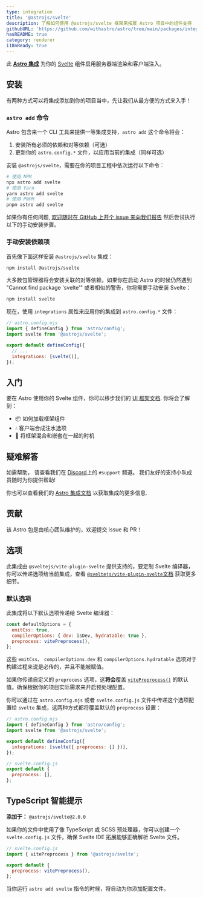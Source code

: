 ```yaml
---
type: integration
title: '@astrojs/svelte'
description: 了解如何使用 @astrojs/svelte 框架来拓展 Astro 项目中的组件支持
githubURL: 'https://github.com/withastro/astro/tree/main/packages/integrations/svelte/'
hasREADME: true
category: renderer
i18nReady: true
---
```



此 **[Astro 集成][astro-integration]** 为你的 [Svelte](https://svelte.dev/) 组件启用服务器端渲染和客户端注入。

## 安装

有两种方式可以将集成添加到你的项目当中，先让我们从最方便的方式来入手！

### `astro add` 命令

Astro 包含来一个 CLI 工具来提供一等集成支持，`astro add` 这个命令将会：

1. 安装所有必须的依赖和对等依赖（可选）
2. 更新你的 `astro.config.*` 文件，以应用当前的集成（同样可选）

安装 `@astrojs/svelte`，需要在你的项目工程中依次运行以下命令：

```sh
# 使用 NPM
npx astro add svelte
# 使用 Yarn
yarn astro add svelte
# 使用 PNPM
pnpm astro add svelte
```

如果你有任何问题, [欢迎随时在 GitHub 上开个 issue 来向我们报告](https://github.com/withastro/astro/issues) 然后尝试执行以下的手动安装步骤。

### 手动安装依赖项

首先像下面这样安装 `@astrojs/svelte` 集成：

```sh
npm install @astrojs/svelte
```

大多数包管理器将会安装关联的对等依赖，如果你在启动 Astro 的时候仍然遇到 "Cannot find package 'svelte'" 或者相似的警告，你将需要手动安装 Svelte：

```sh
npm install svelte
```

现在，使用 `integrations` 属性来应用你的集成到 `astro.config.*` 文件：

```js ins={3} "svelte()"
// astro.config.mjs
import { defineConfig } from 'astro/config';
import svelte from '@astrojs/svelte';

export default defineConfig({
  // ...
  integrations: [svelte()],
});
```

## 入门

要在 Astro 使用你的 Svelte 组件，你可以移步我们的 [UI 框架文档][astro-ui-frameworks]. 你将会了解到：

*   📦 如何加载框架组件
*   💧 客户端合成注水选项
*   🤝 将框架混合和嵌套在一起的时机

## 疑难解答

如需帮助， 请查看我们在 [Discord](https://astro.build/chat)上的  `#support` 频道。 我们友好的支持小队成员随时为你提供帮助!

你也可以查看我们的 [Astro 集成文档][astro-integration] 以获取集成的更多信息.

## 贡献

该 Astro 包是由核心团队维护的，欢迎提交 issue 和 PR！

[astro-integration]: /en/guides/integrations-guide/

[astro-ui-frameworks]: /en/core-concepts/framework-components/#using-framework-components

## 选项


此集成由 `@sveltejs/vite-plugin-svelte` 提供支持的，要定制 Svelte 编译器，你可以传递选项给当前集成，查看 [`@sveltejs/vite-plugin-svelte`文档](https://github.com/sveltejs/vite-plugin-svelte/blob/HEAD/docs/config.md) 获取更多细节。

### 默认选项

此集成将以下默认选项传递给 Svelte 编译器：

```js
const defaultOptions = {
  emitCss: true,
  compilerOptions: { dev: isDev, hydratable: true },
  preprocess: vitePreprocess(),
};
```

这些 `emitCss`、 `compilerOptions.dev` 和 `compilerOptions.hydratable` 选项对于构建过程来说是必传的，并且不能被赋值。

如果你传递自定义的 `preprocess` 选项，这**将会**覆盖 [`vitePreprocess()`](https://github.com/sveltejs/vite-plugin-svelte/blob/HEAD/docs/preprocess.md) 的默认值。确保根据你的项目实际需求来开启预处理配置。

你可以通过在 `astro.config.mjs` 或者 `svelte.config.js` 文件中传递这个选项配置给 `svelte` 集成，这两种方式都将覆盖默认的 `preprocess` 设置：

```js
// astro.config.mjs
import { defineConfig } from 'astro/config';
import svelte from '@astrojs/svelte';

export default defineConfig({
  integrations: [svelte({ preprocess: [] })],
});
```

```js
// svelte.config.js
export default {
  preprocess: [],
};
```

## TypeScript 智能提示

**添加于：** `@astrojs/svelte@2.0.0`

如果你的文件中使用了像 TypeScript 或 SCSS 预处理器，你可以创建一个 `svelte.config.js` 文件，确保 Svelte IDE 拓展能够正确解析 Svelte 文件。

```js
// svelte.config.js
import { vitePreprocess } from '@astrojs/svelte';

export default {
  preprocess: vitePreprocess(),
};
```

当你运行 `astro add svelte` 指令的时候，将自动为你添加配置文件。
